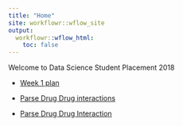 ```yaml
---
title: "Home"
site: workflowr::wflow_site
output:
  workflowr::wflow_html:
    toc: false
---
```


Welcome to Data Science Student Placement 2018

  * [ Week 1 plan ](week1.html)

  * [Parse Drug Drug interactions](getDrugDrugInteractions.html)
  
  * [Parse Drug Drug Interaction](newGetDrugDrugInteraction.html)


